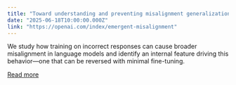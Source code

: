 ```yaml
---
title: "Toward understanding and preventing misalignment generalization"
date: "2025-06-18T10:00:00.000Z"
link: "https://openai.com/index/emergent-misalignment"
---
```


We study how training on incorrect responses can cause broader misalignment in language models and identify an internal feature driving this behavior—one that can be reversed with minimal fine-tuning.

[Read more](https://openai.com/index/emergent-misalignment)
